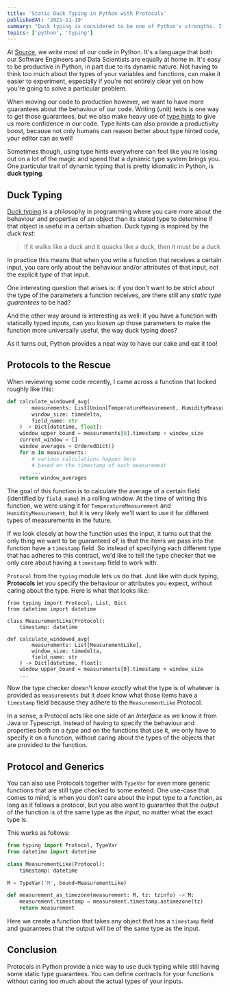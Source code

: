 ```yaml
---
title: 'Static Duck Typing in Python with Protocols'
publishedAt: '2021-11-19'
summary: "Duck typing is considered to be one of Python's strengths. If you want to have the benefits of duck typing but also want your types statically checked, Protocols offer an excellent solution."
topics: ['python', 'typing']
---
```

At [Source](https://source.ag/), we write most of our code in Python. It's a language that both our
Software Engineers and Data Scientists are equally at home in. It's easy to be productive in Python,
in part due to its dynamic nature. Not having to think too much about the types of your variables
and functions, can make it easier to experiment, especially if you're not entirely clear yet
on how you're going to solve a particular problem.

When moving our code to production however, we want to have more guarantees about the behaviour of
our code. Writing (unit) tests is one way to get those guarantees, but we also make heavy use of
[type hints](https://www.python.org/dev/peps/pep-0484/) to give us more confidence in our code.
Type hints can also provide a productivity boost, because not only humans can reason better about
type hinted code, your editor can as well!

Sometimes though, using type hints everywhere can feel like you're losing out on a lot of the magic
and speed that a dynamic type system brings you. One particular trait of dynamic typing that is
pretty idiomatic in Python, is **duck typing**.

## Duck Typing

[Duck typing](https://en.wikipedia.org/wiki/Duck_typing) is a philosophy in programming where you
care more about the behaviour and properties of an object than its stated type to determine if that
object is useful in a certain situation. Duck typing is inspired by the _duck test_:

> If it walks like a duck and it quacks like a duck, then it must be a duck

In practice this means that when you write a function that receives a certain input, you care only
about the behaviour and/or attributes of that input, not the explicit _type_ of that input.

One interesting question that arises is: if you don't want to be strict about the type of the
parameters a function receives, are there still any _static type guarantees_ to be had?

And the other way around is interesting as well: if you have a function with statically typed
inputs, can you _loosen up_ those parameters to make the function more universally useful, the way
duck typing does?

As it turns out, Python provides a neat way to have our cake and eat it too!

## Protocols to the Rescue

When reviewing some code recently, I came across a function that looked roughly like this:

```python
def calculate_windowed_avg(
        measurements: List[Union[TemperatureMeasurement, HumidityMeasurement]],
        window_size: timedelta,
        field_name: str
    ) -> Dict[datetime, float]:
    window_upper_bound = measurements[0].timestamp + window_size
    current_window = []
    window_averages = OrderedDict()
    for m in measurements:
        # various calculations happen here
        # based on the timestamp of each measurement
        ...
    return window_averages
```

The goal of this function is to calculate the average of a certain field (identified by
`field_name`) in a rolling window. At the time of writing this function, we were using it for
`TemperatureMeasurement` and `HumidityMeasurement`, but it is very likely we'll want to use it for
different types of measurements in the future.

If we look closely at how the function uses the input, it turns out that the only thing we want to
be guaranteed of, is that the items we pass into the function have a `timestamp` field. So instead
of specifying each different type that has adheres to this contract, we'd like to tell the type
checker that we only care about having a `timestamp` field to work with.

`Protocol` from the `typing` module lets us do that. Just like with duck typing, **Protocols** let
you specify the behaviour or attributes you expect, without caring about the type. Here is what
that looks like:

```python{4,5,8}
from typing import Protocol, List, Dict
from datetime import datetime

class MeasurementLike(Protocol):
    timestamp: datetime

def calculate_windowed_avg(
        measurements: List[MeasurementLike],
        window_size: timedelta,
        field_name: str
    ) -> Dict[datetime, float]:
    window_upper_bound = measurements[0].timestamp + window_size
    ...
```

Now the type checker doesn't know _exactly_ what the type is of whatever is provided as
`measurements` but it _does_ know what those items have a `timestamp` field because they adhere to
the `MeasurementLike` Protocol.

In a sense, a Protocol acts like one side of an _Interface_ as we know it from Java or Typescript.
Instead of having to specify the behaviour and properties both on a _type_ and on the functions
that use it, we only have to specify it on a function, without caring about the types of the objects
that are provided to the function.

## Protocol and Generics

You can also use Protocols together with `TypeVar` for even more generic functions that are still
type checked to some extend. One use-case that comes to mind, is when you don't care about the
input type to a function, as long as it follows a protocol, but you also want to guarantee that
the _output_ of the function is of the same type as the _input_, no matter what the exact type is.

This works as follows:

```python
from typing import Protocol, TypeVar
from datetime import datetime

class MeasurementLike(Protocol):
    timestamp: datetime

M = TypeVar('M', bound=MeasurementLike)

def measurement_as_timezone(measurement: M, tz: tzinfo) -> M:
    measurement.timestamp = measurement.timestamp.astimezone(tz)
    return measurement
```

Here we create a function that takes any object that has a `timestamp` field and guarantees that
the output will be of the same type as the input.

## Conclusion

Protocols in Python provide a nice way to use duck typing while still having some static type
guarantees. You can define contracts for your functions without caring too much about the actual
types of your inputs.
